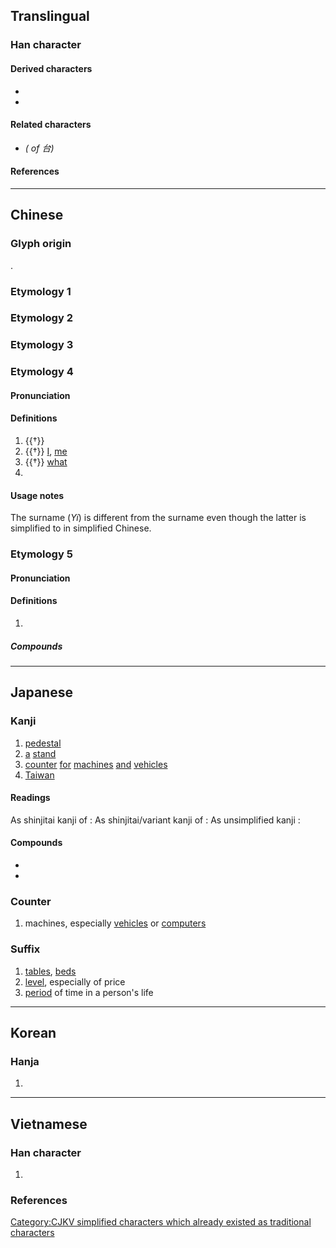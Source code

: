 {{also|臺|檯|颱|枱}}
{{character info/new}}
==Translingual==
{{stroke order|strokes=5}}
{{ja-forms|台|台|[[臺]]/台}}

===Han character===
{{Han char|rn=30|rad=口|as=02|sn=5|four=23600|canj=IR|ids=⿱厶口}}

====Derived characters====
* {{l|mul|[[佁]], [[冶]], [[咍]], [[坮]], [[始]], [[孡]], [[𭘚]], [[怡]], [[抬]], [[治]], [[迨]], [[𣅿]], [[胎]], [[枱]], [[殆]], [[𣭆]], [[炲]], [[珆]], [[兘]], [[𤫳]], [[眙]], [[𥙉]], [[秮]], [[𥹋]], [[紿]]([[绐]]), [[耛]], [[𧉟]], [[詒]]([[诒]]), [[貽]]([[贻]]), [[跆]], [[軩]], [[鈶]]([[𬭀]]), [[𣖤]], [[颱]], [[飴]]([[饴]]), [[駘]]([[骀]]), [[𩲥]], [[鮐]]([[鲐]]), [[𩿡]], [[齝]]}}
* {{l|mul|[[乨]], [[刣]], [[𠄩]], [[𠡇]], [[㣍]], [[邰]], [[𪱜]], [[㰧]], [[𢦯]], [[瓵]], [[𫨩]], [[𧠜]], [[辝]], [[𩒎]]([[𫖭]]), [[苔]], [[笞]], [[㾂]], [[怠]], [[枲]], [[炱]], [[𥁐]], [[𫢼]], [[𬆗]], [[𮩻]], [[袬]], [[囼]]}}

====Related characters====
* {{l|mul|[[臺]]}} ''({{w|Traditional Chinese|Traditional form}} of 台)''

====References====
{{Han ref|kx=0172.130|dkj=03246|dj=0384.010|hdz=10575.020|uh=53F0}}

----

==Chinese==

===Glyph origin===
{{Han etym}}
{{Han compound|㠯|口|c1=p|c2=s|t2=mouth|ls=psc}}.

===Etymology 1===
{{zh-see|臺}}

===Etymology 2===
{{zh-see|颱}}

===Etymology 3===
{{zh-see|檯}}

===Etymology 4===
{{zh-forms}}
{{zh-wp|zh:台姓}}

====Pronunciation====
{{zh-pron
|m=yí
|c=ji4
|h=
|mn=î
|w=
|mc=1
|oc=1,4
|ma=
|cat=a,pron,pn
}}

====Definitions====
{{zh-hanzi}}

# {{†}} {{zh-original|怡|[[happy]], [[pleased]]}}
# {{†}} [[I]], [[me]]
# {{†}} [[what]]
# {{surname|lang=zh}}

====Usage notes====
The surname {{lang|zh|台}} (''Yí'') is different from the surname {{zh-l|臺*|Tái}} even though the latter is simplified to {{lang|zh|台}} in simplified Chinese.

===Etymology 5===
{{zh-forms}}

====Pronunciation====
{{zh-pron
|m=tāi
|c=toi1
|h=
|mn=thai
|w=
|mc=2
|oc=n,1
|ma=
|cat=pn
}}

====Definitions====
{{zh-hanzi}}

# {{zh-used2|p}}

=====Compounds=====
{{zh-der|天台山|台州}}

----

==Japanese==
{{ja-kanji forms|台|臺}}
 
===Kanji===
{{ja-kanji|grade=2|rs=口02|kyu=臺}}
 
# [[pedestal]]
# [[a]] [[stand]]
# [[counter]] [[for]] [[machines]] [[and]] [[vehicles]]
# [[Taiwan]]
 
====Readings====
As shinjitai kanji of {{ja-l|臺}}:
{{ja-readings
|goon=だい
|kanon=たい
|kun=うてな-, しもべ-, つかさ-, よろこぶ-, われ-
|nanori=だい, もと
}}
As shinjitai/variant kanji of {{ja-l|颱}}:
{{ja-readings
|goon=たい
|kanon=たい
}}
As unsimplified kanji {{ja-l|台}}:
{{ja-readings
|goon=い
|kanon=い
}}
 
====Compounds====
* {{ja-r|仙台|せんだい}}
* {{ja-r|台所|だいどころ}}
 
===Counter===
{{ja-pos|だい|counter}}
 
# machines, especially [[vehicles]] or [[computer]]s
 
===Suffix===
{{ja-pos|だい|suffix}}
 
# [[table]]s, [[bed]]s
# [[level]], especially of price
# [[period]] of time in a person's life

----

==Korean==

===Hanja===
{{ko-hanja|hangeul=[[태]], [[이]], [[대]]|rv=tae, i, dae|mr=t'ae, i, dae}}

# {{defn|lang=ko|sort=口02}}

----

==Vietnamese==

===Han character===
{{vi-readings|rs=口02
|hanviet=thai-tdcndg;tdcntd;gdhn, đài-tdcntd;gdhn
|phienthiet=湯來 thang lai, 堂來 đoàng lai
|nom=thơi-tdcndg;tdcntd;gdhn;btcn;taberd, thai-tdcndg;tdcntd;gdhn;taberd, thay-tdcndg;tdcntd;btcn;taberd, hay-tdcndg;tdcntd, đài-tdcntd;btcn, thài-tdcntd, hai-gdhn, đày-btcn
}}

# {{defn|lang=vi|sort=口02}}

===References===
<references/>

[[Category:CJKV simplified characters which already existed as traditional characters]]